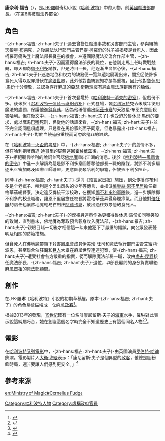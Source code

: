 {{noteTA
|T=zh-hans:康奈利·福吉; zh-hant:康尼留斯·夫子
|G1=哈利波特
|G2=Show
|1=zh-hans:福吉; zh-hant:夫子
}}

{{in-universe|time=2014-09-21T15:12:10+00:00}}
{{哈利·波特人物|
bgcolor=#f5f505|
fgcolor=#000|
名字=-{康奈利·福吉}-<br>-{康尼留斯·夫子}-|
gender=[[男性|男性]]|
hair= 灰色|
blood= 純血|
loyalty= [[魔法部|魔法部]]|
|portrayer = 電影：[[罗伯特·哈迪|罗伯特·哈迪]]<ref>[http://news.china.com/news100/11038989/20170804/31035969.html 《哈利·波特》“福吉部长”去世 享年91岁] {{Wayback|url=http://news.china.com/news100/11038989/20170804/31035969.html |date=20190125133858 }} 中華網，2017-08-04</ref> |
appearance=《{{哈利波特2}}》
}}
'''康奈利·福吉'''（{{lang-en|'''Cornelius Oswald Fudge'''}}），是[[J·K·羅琳|J·K·羅琳]]奇幻小說《[[哈利·波特|哈利·波特]]》中的人物，前[[魔法部|英國魔法部]]部長。（在第6集被魔法界罷免）

==角色==
-{zh-hans:福吉; zh-hant:夫子}-過去曾擔任魔法事故和災害部門主管，參與緝捕[[天狼星·布萊克|天狼星·布萊克]]，之後魔法執行部門主管[[巴提·柯羅奇|巴提·柯羅奇]]的兒子被揭發是[[食死人|食死人]]，因此柯羅奇痛失登上魔法部長寶座的機會，左遷國際魔法交流合作部主管，-{zh-hans:福吉; zh-hant:夫子}-因而獲得魔法部長的職位，在他剛走馬上任時戰戰兢兢，每天都向[[鄧不利多|鄧不利多]]請教，但是時日一長，他逐漸生出信心後，-{zh-hans:福吉; zh-hant:夫子}-迷恋地位和权力的缺點便一覽無遺地展現出來，間接促使許多食死人得以脫罪潛伏在[[哈利波特的虛構世界|魔法世界]]，此外他對血統認知亦頗為重視，因此他對[[魯休思·馬份|魯休思·馬份]]十分尊敬，並認為喜好[[麻瓜|麻瓜]]的[[亞瑟·衛斯理|亞瑟·衛斯理]]沒有純血[[魔法|魔法]]族群應有的驕傲。

-{zh-hans:福吉; zh-hant:夫子}-首次登場於《[[哈利波特—消失的密室|哈利波特—消失的密室]]》，但戲份不多。後來於《[[哈利波特—阿茲卡班的逃犯|哈利波特—阿茲卡班的逃犯]]》正式登場，替[[哈利·波特_(角色)|哈利波特]]免去未成年使用魔法的處罰，保護他進[[斜角巷|斜角巷]]，因為他確信逃出[[阿茲卡班|阿茲卡班]]的天狼星·布萊克意圖殺害哈利。但在後文中，-{zh-hans:福吉; zh-hant:夫子}-也受迫於魯休思·馬份的要求，處以鷹馬[[巴嘴|巴嘴]]死刑，但從他的話語來看，-{zh-hans:福吉; zh-hant:夫子}-並不完全認同這項處理，只是看在馬份家的面子同意，但也暴露出-{zh-hans:福吉; zh-hant:夫子}-對於血統過份重視而可忽略是非的缺點。

在《[[哈利波特—火盃的考驗|哈利波特—火盃的考驗]]》中，-{zh-hans:福吉; zh-hant:夫子}-的劇情不多，但在哈利抱著[[西追·迪哥里|西追·迪哥里]]的屍體逃回[[霍格華茲|霍格華茲]]後，-{zh-hans:福吉; zh-hant:夫子}-拒絕聽信哈利的說詞並否認[[佛地魔|佛地魔]]重出江湖的消息。後於《[[哈利波特—鳳凰會的密令|哈利波特—鳳凰會的密令]]》中進一步解讀為這是鄧不利多意圖篡奪他部長一職的陰謀，將鄧不利多驅逐出巫審加碼及國際巫師聯盟，更意圖剝奪哈利的學籍，但被鄧不利多阻止。

同時-{zh-hans:福吉; zh-hant:夫子}-還向《[[预言家日报|预言家日报]]》施压，到处传播邓布利多是个老疯子、哈利是个爱出风头的少年等傳言，並指派[[桃樂絲·恩不里居|桃樂絲·恩不里居]]擔任霍格華茲總督察，決定違反傳統干涉校政，在獲知[[鄧不利多的軍隊|鄧不利多的軍隊]]後，進一步解除鄧不利多的校長職務，讓恩不里居擔任校長將霍格華茲弄得烏煙瘴氣。而且他對[[催狂魔|催狂魔]]的信任也讓佛地魔輕易控制住[[阿茲卡班|阿茲卡班]]，放出過往效忠他的食死人。

-{zh-hans:福吉; zh-hant:夫子}-的漠視與連串作為更獲得魯休思·馬份如同嘲笑般的致謝，直到書末，佛地魔為奪取預言親身攻入魔法部，-{zh-hans:福吉; zh-hant:夫子}-親眼目睹一切後才相信這一年來他犯下了嚴重的錯誤，向公眾發表聲明及相關的防範措施。

但食死人在佛地魔帶領下殺害[[鳳凰會|鳳凰會]]成員伊美玲·旺司和魔法執行部門主管艾蜜莉·波恩，甚至聯合催狂魔和[[巨人|巨人]]大舉在麻瓜世界連連犯案，使-{zh-hans:福吉; zh-hant:夫子}-遭受社會各方嚴重的指責，從而解除魔法部長一職，改由[[盧夫·昆爵|盧夫·昆爵]]接任魔法部長，-{zh-hans:福吉; zh-hant:夫子}-退位，以部長顧問的身分負責聯絡麻瓜[[英國首相|首相]]的魔法部顧問。

==創作==
在J·K·羅琳《哈利波特》小說的初期草稿裡，原本-{zh-hans:福吉; zh-hant:夫子}-的角色是被描繪成一位麻瓜[[政客|政客]]<ref>{{Cite news|url=http://www.radiotimes.com/news/film/2017-10-27/harry-potters-cornelius-fudge-was-originally-a-muggle-minister/|title=Harry Potter's Cornelius Fudge was originally a Muggle Minister|date=2017-10-27|newspaper=Radio Times|accessdate=2018-06-01|language=en|archive-date=2021-01-18|archive-url=https://web.archive.org/web/20210118081856/https://www.radiotimes.com/news/film/2017-10-27/harry-potters-cornelius-fudge-was-originally-a-muggle-minister/}}</ref>。

根據2013年的發現，[[19世紀|19世紀]]確有一位名叫康尼留斯·夫子的[[海軍|海軍]]水手，羅琳對此表示說這純屬巧合，她在創造這個名字時完全不知道歷史上有這個同名人物<ref>{{Cite news|url=https://www.telegraph.co.uk/culture/books/10419436/JK-Rowling-denies-finding-Harry-Potter-inspiration-on-narwhal-tusk.html|title=JK Rowling denies finding Harry Potter inspiration on narwhal tusk|last=Dixon|first=Hayley|date=2013-11-01|accessdate=2018-06-01|language=en-GB|issn=0307-1235|archive-date=2021-06-19|archive-url=https://web.archive.org/web/20210619105225/https://www.telegraph.co.uk/culture/books/10419436/JK-Rowling-denies-finding-Harry-Potter-inspiration-on-narwhal-tusk.html}}</ref><ref>{{Cite news|url=https://www.independent.co.uk/arts-entertainment/books/news/the-mystery-of-the-narwhal-tusk-and-the-minister-of-magic-was-the-unusual-artefact-the-inspiration-8918506.html|title=The mystery of the narwhal tusk and the Minister of Magic: Was the|author=Nick Clark|date=2013-11-01|newspaper=The Independent|accessdate=2018-06-01|language=en-GB|archive-date=2019-02-26|archive-url=https://web.archive.org/web/20190226173059/https://www.independent.co.uk/arts-entertainment/books/news/the-mystery-of-the-narwhal-tusk-and-the-minister-of-magic-was-the-unusual-artefact-the-inspiration-8918506.html|dead-url=no}}</ref>。

==電影==
在[[哈利波特系列電影|哈利波特系列電影]]中，-{zh-hans:福吉; zh-hant:夫子}-由英國演員[[罗伯特·哈迪|罗伯特·哈迪]]飾演。電影製片人[[大衛·海曼|大衛·海曼]]表示：「康尼留斯·夫子是個典型的[[政客|政客]]，他總是圖粉飾時局，還非要讓人們感到更安全。」<ref name="布萊恩·西布利">{{Cite book|title=哈利波特電影魔法書：八部電影幕後製作全記錄|last=[[布萊恩·希伯理|布萊恩·西布利]]|publisher=佳魁文化|year=2014年10月|isbn=978-986-5712-89-1|location=臺北}}</ref>

==參考來源==
<references />

{{s-start}}
{{s-bef|before=米莉森·巴格諾}}
{{s-ttl|title=[[魔法部|魔法部]]部長|years=1990年－1996年7月1日}}
{{s-aft|after=[[盧夫·昆爵|盧夫·昆爵]]}}
{{s-end}}
{{harrypotter}}

{{DEFAULTSORT:Fudge, Cornelius}}
[[Category:哈利波特人物|Category:哈利波特人物]]
[[Category:虛構政府官員|Category:虛構政府官員]]
[[en:Ministry_of_Magic#Cornelius_Fudge|en:Ministry of Magic#Cornelius Fudge]]